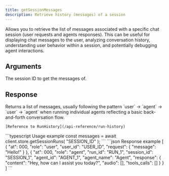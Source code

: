 ```yaml
---
title: getSessionMessages
description: Retrieve history (messages) of a session
---
```


Allows you to retrieve the list of messages associated with a specific chat session (user requests and agents responses). This can be useful for displaying chat messages to the user, analyzing conversation history, understanding user behavior within a session, and potentially debugging agent interactions.

## Arguments

<ParamField path="id" type="string">
	The session ID to get the messages of.
</ParamField>

## Response

<ResponseField name="messages" type="RunHistory[]">
	Returns a list of messages, usually following the pattern `user` -> `agent` -> `user` -> `agent` when running individual agents reflecting a basic back-and-forth conversation flow.

	[Reference to RunHistory](/api-reference/run-history)
</ResponseField>

<RequestExample>
```typescript Usage example
const messages = await client.store.getSessionRuns(
	"SESSION_ID"
);
```
</RequestExample>

<ResponseExample>
```json Response example
[
	{
		"at": 000,
		"role": "user",
		"user_id": "USER_ID",
		"request": {
			"message": "Hello!"
		}
	},
	{
		"at": 000,
		"role": "agent",
		"run_id": "RUN_1",
		"session_id": "SESSION_1",
		"agent_id": "AGENT_1",
		"agent_name": "Agent",
		"response": {
			"content": "Hey, how can I assist you today?",
			"audio": [],
			"tools_calls": []
		}
	}
]
```
</ResponseExample>
